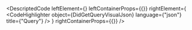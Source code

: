 
<DescriptedCode
  leftElement={<DidGetQueryDesc />}
  leftContainerProps={{}}
  rightElement={
    <CodeHighlighter
      object={DidGetQueryVisualJson}
      language={"json"}
      title={"Query"}
    />
  }
  rightContainerProps={{}}
/>
